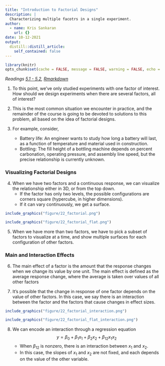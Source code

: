 ```yaml
---
title: "Introduction to Factorial Designs"
description: |
  Characterizing multiple facotrs in a single experiment.
author:
  - name: Kris Sankaran
    url: {}
date: 10-12-2021
output:
  distill::distill_article:
    self_contained: false
---
```


```r
library(knitr)
opts_chunk$set(cache = FALSE, message = FALSE, warning = FALSE, echo = FALSE, fig.align = "center", out.width = 400)
```

_Readings [5.1 - 5.2](https://www.wiley.com/en-us/Design+and+Analysis+of+Experiments%2C+10th+Edition-p-9781119492443#content-section), [Rmarkdown](https://github.com/krisrs1128/stat424_f21/blob/main/_posts/2021-08-16-week6-2/week6-2.Rmd)_

1. To this point, we’ve only studied experiments with one factor of interest. How
should we design experiments when there are several factors, all of interest?

2. This is the most common situation we encounter in practice, and the remainder of
the course is going to be devoted to solutions to this problem, all based on the
idea of factorial designs.

3. For example, consider,
    * Battery life: An engineer wants to study how long a battery will last, as a
    function of temperature and material used in construction.
    * Bottling: The fill height of a bottling machine depends on percent
    carbonation, operating pressure, and assembly line speed, but the precise
    relationship is currently unknown.
  
### Visualizing Factorial Designs

4. When we have two factors and a continuous response, we can visualize the
relationship either in 3D, or from the top down.
     * If the factor has only two levels, the possible configurations are
     corners square (hypercube, in higher dimensions).
    * If it can vary continuously, we get a surface.
    
```r
include_graphics("figure/22_factorial.png")
```

```r
include_graphics("figure/22_factorial_flat.png")
```
    
5. When we have more than two factors, we have to pick a subset of factors to
visualize at a time, and show multiple surfaces for each configuration of other
factors.

### Main and Interaction Effects

6. The main effect of a factor is the amount that the response changes when we
change its value by one unit. The main effect is defined as the average response
change, where the average is taken over values of all other factors

7. It’s possible that the change in response of one factor depends on the value
of other factors. In this case, we say there is an interaction between the
factor and the factors that cause changes in effect sizes.

```r
include_graphics("figure/22_factorial_interaction.png")
```

```r
include_graphics("figure/22_factorial_flat_interaction.png")
```

8. We can encode an interaction through a regression equation
$$
y = \beta_0 + \beta_1 x_1 + \beta_2 x_2 + \beta_{12} x_{1} x_{2}
$$
    * When $\beta_{12}$ is nonzero, there is an interaction between $x_1$ and
    $x_2$.
    * In this case, the slopes of $x_1$ and $x_2$ are not fixed, and each depends
    on the value of the other variable.

